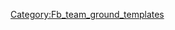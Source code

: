 {{fb team ground|s=拜耳竞技场|sc=GER|g={{{g}}}|tc={{{tc}}}}}<!--
--><noinclude>[[Category:Fb_team_ground_templates]]</noinclude>